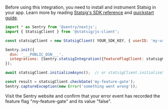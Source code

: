 Before using this integration, you need to install and instrument Statsig in your app. Learn more by reading [Statsig's SDK reference](https://docs.statsig.com/client/javascript-sdk) and [quickstart guide](https://docs.statsig.com/guides/first-feature).

```javascript
import * as Sentry from '@sentry/nextjs';
import { StatsigClient } from '@statsig/js-client';

const statsigClient = new StatsigClient( YOUR_SDK_KEY, { userID: 'my-user-id' }, {} ); // see Statsig SDK reference.

Sentry.init({
  dsn: '___PUBLIC_DSN___',
  integrations: [Sentry.statsigIntegration({featureFlagClient: statsigClient})],
});

await statsigClient.initializeAsync();  // or statsigClient.initializeSync();

const result = statsigClient.checkGate('my-feature-gate');
Sentry.captureException(new Error('something went wrong'));
```

Visit the Sentry website and confirm that your error event has recorded the feature flag "my-feature-gate" and its value "false".
